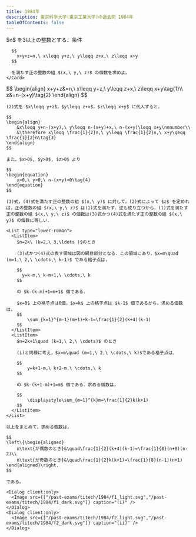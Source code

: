 ```yaml
---
title: 1984年
description: 東京科学大学(東京工業大学)の過去問 1984年
tableOfContents: false
---
```



<Tabs>
  <TabItem class="overflow-x-auto" label="問題">
    <Card>
      $n$ を3以上の整数とする．条件

      $$
        x+y+z=n,\ x\leqq y+z,\ y\leqq z+x,\ z\leqq x+y
      $$

      を満たす正の整数の組 $(x,\ y,\ z)$ の個数を求めよ。
    </Card>

  </TabItem>
  <TabItem label="解答">
    $$
    \begin{align}
        x+y+z&=n,\ x\leqq y+z,\ y\leqq z+x,\ z\leqq x+y\tag{1}\\
        z&=n-(x+y)\tag{2}
    \end{align}
    $$

    (2)式を $x\leqq y+z$，$y\leqq z+x$，$z\leqq x+y$ に代入すると，

    $$
    \begin{align}
        &x\leqq y+n-(x+y),\ y\leqq n-(x+y)+x,\ n-(x+y)\leqq x+y\nonumber\\
        &\therefore x\leqq \frac{1}{2}n,\ y\leqq \frac{1}{2}n,\ x+y\geqq \frac{1}{2}n\tag{3}
    \end{align}
    $$

    また，$x>0$, $y>0$, $z>0$ より

    $$
    \begin{equation}
        x>0,\ y>0,\ n-(x+y)>0\tag{4}
    \end{equation}
    $$

    (3)式，(4)式を満たす正の整数の組 $(x,\ y)$ に対して，(2)式によって $z$ を定めれば，正の整数の組 $(x,\ y,\ z)$ は(1)式を満たす．逆も成り立つから，(1)式を満たす正の整数の組 $(x,\ y,\ z)$ の個数は(3)式かつ(4)式を満たす正の整数の組 $(x,\ y)$ の個数に等しい．

    <List type="lower-roman">
      <ListItem>
        $n=2k\ (k=2,\ 3,\ldots )$のとき

        (3)式かつ(4)式の表す領域は図の網目部分となる．この領域にあり，$x=m\quad (m=1,\ 2,\ \cdots,\ k-1)$ である格子点は，

        $$
          y=k-m,\ k-m+1,\ \cdots,\ k
        $$

        の $k-(k-m)+1=m+1$ 個である．

        $x=0$ 上の格子点は0個，$x=k$ 上の格子点は $k-1$ 個であるから，求める個数は，
        $$
            \sum_{k=1}^{m-1}(m+1)+k-1=\frac{1}{2}(k+4)(k-1)
        $$
      </ListItem>
      <ListItem>
        $n=2k+1\quad (k=1,\ 2,\ \cdots)$ のとき

        (i)と同様に考え，$x=m\quad (m=1,\ 2,\ \cdots,\ k)$である格子点は，

        $$
            y=k+1-m,\ k+2-m,\ \cdots,\ k
        $$

        の $k-(k+1-m)+1=m$ 個である．求める個数は，

        $$
            \displaystyle\sum_{m=1}^{k}m=\frac{1}{2}k(k+1)
        $$
      </ListItem>
    </List>

    以上をまとめて，求める個数は，

    $$
    \left\{\begin{aligned}
        n\text{が偶数のとき}&\quad\frac{1}{2}(k+4)(k-1)=\frac{1}{8}(n+8)(n-2)\\
        n\text{が奇数のとき}&\quad\frac{1}{2}k(k+1)=\frac{1}{8}(n-1)(n+1)
    \end{aligned}\right.
    $$

    である。

    <Dialog client:only>
      <Image src={["/past-exams/titech/1984/f1_light.svg","/past-exams/titech/1984/f1_dark.svg"]} caption="(i)" />
    </Dialog>
    <Dialog client:only>
      <Image src={["/past-exams/titech/1984/f2_light.svg","/past-exams/titech/1984/f2_dark.svg"]} caption="(ii)" />
    </Dialog>

  </TabItem>
</Tabs>
